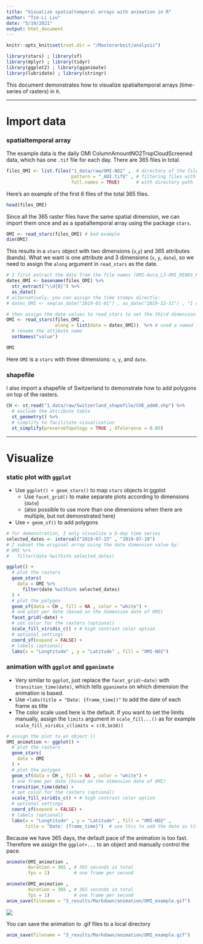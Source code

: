 ```yaml
---
title: "Visualize spatialtemporal arrays with animation in R"
author: "Tze-Li Liu"
date: "5/19/2021"
output: html_document
---
```

```r
knitr::opts_knit$set(root.dir = "/Masterarbeit/analysis")
```

```R
library(stars) ; library(sf)
library(dplyr) ; library(tidyr) 
library(ggplot2) ; library(gganimate)
library(lubridate) ; library(stringr)
```

This document demonstrates how to visualize spatialtemporal arrays (time-series of rasters) in `R`. 

***

# Import data

### spatialtemporal array

The example data is the daily OMI ColumnAmountNO2TropCloudScreened data, which has one `.tif` file for each day. There are 365 files in total. 

```R
files_OMI <- list.files("1_data/raw/OMI-NO2" ,  # directory of the files
                        pattern = "_AOI.tif$" , # filtering files with naming patterns (optional)
                        full.names = TRUE)      # with directory path
```

Here's an example of the first 6 files of the total 365 files. 

```R
head(files_OMI)
```

Since all the 365 raster files have the same spatial dimension, we can import them once and as a spatialtemporal array using the package `stars`. 

```R
OMI <- read_stars(files_OMI) # bad example
dim(OMI)
```

This results in a `stars` object with two dimensions (`x`,`y`) and 365 attributes (bands). What we want is one attribute and 3 dimensions (`x`, `y`, `date`), so we need to assign the `along` argument in `read_stars` as the date.  

```R
# I first extract the date from the file names (OMI-Aura_L3-OMI_MINDS_NO2d_YYYYMMDD_AOI.tif)
dates_OMI <- basename(files_OMI) %>% 
  str_extract("\\d{8}") %>% 
  as_date()
# alternatively, you can assign the time stamps directly:
# dates_OMI <- seq(as_date("2019-01-01") , as_date("2019-12-31") , "1 day")

# then assign the date values to read_stars to set the third dimension
OMI <- read_stars(files_OMI , 
                  along = list(date = dates_OMI))  %>% # used a named list to assign the dimension
  # rename the attibute name
  setNames("value")
```

```R
OMI
```

Here `OMI` is a `stars` with three dimensions: `x`, `y`, and `date`. 

### shapefile

I also import a shapefile of Switzerland to demonstrate how to add polygons on top of the rasters. 

```R
CH <- st_read("1_data/raw/Switzerland_shapefile/CHE_adm0.shp") %>% 
  # exclude the attribute table
  st_geometry() %>% 
  # simplify to facilitate visualization
  st_simplify(preserveTopology = TRUE , dTolerance = 0.05)
```

***

# Visualize

### static plot with `ggplot`

* Use `ggplot() + geom_stars()` to map `stars` objects in ggplot  
  * Use `facet_grid()` to make separate plots according to dimensions (`date`)
  * (also possible to use more than one dimensions when there are multiple, but not demonstrated here)
* Use `+ geom_sf()` to add polygons

```R
# for demonstration, I only visualize a 5-day time series 
selected_dates <- interval("2019-07-15" , "2019-07-19")
# I subset the original array using the date dimension value by:
# OMI %>% 
#   filter(date %within% selected_dates)

ggplot() +
  # plot the rasters
  geom_stars(
    data = OMI %>% 
      filter(date %within% selected_dates)
  ) +
  # plot the polygon
  geom_sf(data = CH , fill = NA , color = "white") +
  # one plot per date (based on the dimension date of OMI)
  facet_grid(~date) +
  # set color for the rasters (optional)
  scale_fill_viridis_c() + # high contrast color option
  # optional settings
  coord_sf(expand = FALSE) +
  # labels (optional)
  labs(x = "Longtitude" , y = "Latitude" , fill = "OMI-NO2")
```


### animation with `ggplot` and `gganimate`

* Very similar to `ggplot`, just replace the `facet_grid(~date)` with `transition_time(date)`, which tells `gganimate` on which dimension the animation is based.  
* Use `+labs(title = "Date: {frame_time})"` to add the date of each frame as title
* The color scale used here is the default. If you want to set the limits manually, assign the `limits` argument in `scale_fill...()` as for example  `scale_fill_viridis_c(limits = c(0,1e16))`

```R
# assign the plot to an object ()
OMI_animation <- ggplot() +
  # plot the rasters
  geom_stars(
    data = OMI
  ) +
  # plot the polygon
  geom_sf(data = CH , fill = NA , color = "white") +
  # one frame per date (based on the dimension date of OMI)
  transition_time(date) +
  # set color for the rasters (optional)
  scale_fill_viridis_c() + # high contrast color option
  # optional settings
  coord_sf(expand = FALSE) +
  # labels (optional)
  labs(x = "Longtitude" , y = "Latitude" , fill = "OMI-NO2" , 
       title = "Date: {frame_time}")  # use this to add the date as title
```

Because we have 365 days, the default pace of the animation is too fast. Therefore we assign the `ggplot+...` to an object and manually control the pace. 

```R
animate(OMI_animation , 
        duration = 365 , # 365 seconds in total
        fps = 1)         # one frame per second
```

```R
animate(OMI_animation , 
        duration = 365 , # 365 seconds in total
        fps = 1)         # one frame per second
anim_save(filename = "3_results/Markdown/animation/OMI_example.gif")
```


![](OMI_example.gif)

You can save the animation to .gif files to a local directory

```R
anim_save(filename = "3_results/Markdown/animation/OMI_example.gif")
```




